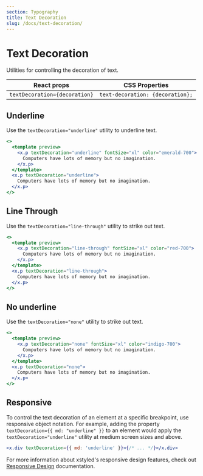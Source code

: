 ```yaml
---
section: Typography
title: Text Decoration
slug: /docs/text-decoration/
---
```


# Text Decoration

Utilities for controlling the decoration of text.

<carbon-ad />

| React props                   | CSS Properties                   |
| ----------------------------- | -------------------------------- |
| `textDecoration={decoration}` | `text-decoration: {decoration};` |

## Underline

Use the `textDecoration="underline"` utility to underline text.

```jsx preview color=emerald
<>
  <template preview>
    <x.p textDecoration="underline" fontSize="xl" color="emerald-700">
      Computers have lots of memory but no imagination.
    </x.p>
  </template>
  <x.p textDecoration="underline">
    Computers have lots of memory but no imagination.
  </x.p>
</>
```

## Line Through

Use the `textDecoration="line-through"` utility to strike out text.

```jsx preview color=red
<>
  <template preview>
    <x.p textDecoration="line-through" fontSize="xl" color="red-700">
      Computers have lots of memory but no imagination.
    </x.p>
  </template>
  <x.p textDecoration="line-through">
    Computers have lots of memory but no imagination.
  </x.p>
</>
```

## No underline

Use the `textDecoration="none"` utility to strike out text.

```jsx preview color=indigo
<>
  <template preview>
    <x.p textDecoration="none" fontSize="xl" color="indigo-700">
      Computers have lots of memory but no imagination.
    </x.p>
  </template>
  <x.p textDecoration="none">
    Computers have lots of memory but no imagination.
  </x.p>
</>
```

## Responsive

To control the text decoration of an element at a specific breakpoint, use responsive object notation. For example, adding the property `textDecoration={{ md: "underline" }}` to an element would apply the `textDecoration="underline"` utility at medium screen sizes and above.

```jsx
<x.div textDecoration={{ md: 'underline' }}>{/* ... */}</x.div>
```

For more information about xstyled's responsive design features, check out [Responsive Design](/docs/responsive-design/) documentation.
